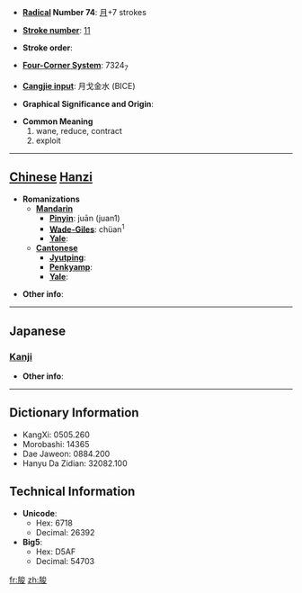 * '''[[Wiktionary:Chinese radical index| Radical]] Number 74''': [[Wiktionary:Chinese radical index 月|月]]+7 strokes

* '''[[Wiktionary:Chinese total strokes index|Stroke number]]''': [[Wiktionary:Chinese total strokes index 11|11]]

* '''Stroke order''': 

* '''[[Wiktionary:Chinese four corner index|Four-Corner System]]''': 7324<sub>7</sub>

* '''[[Wiktionary:Chinese Cangjie index|Cangjie input]]''': 月戈金水 (BICE)

* '''Graphical Significance and Origin''': 

* '''Common Meaning'''
*#wane, reduce, contract
*# exploit


----

== [[Chinese]] [[Hanzi]] ==

* '''Romanizations'''
** '''[[Mandarin]]'''
*** '''[[Pinyin]]''': juān (juan1)
*** '''[[Wade-Giles]]''': chüan<sup>1</sup>
*** '''[[Yale]]''': 
** '''[[Cantonese]]'''
*** '''[[Jyutping]]''':
*** '''[[Penkyamp]]''': 
*** '''[[Yale]]''': 

* '''Other info''': 

----

==Japanese==
===[[Kanji]]===
{{kanji|on readings=[[せん]] (sen)
|kun readings=[[ちじまる]] (chijimaru), [[ちじむ]] (chijimu), [[へる]] (heru)
}}

* '''Other info''':  

----

== Dictionary Information ==

* KangXi: 0505.260
* Morobashi: 14365
* Dae Jaweon: 0884.200
* Hanyu Da Zidian: 32082.100

== Technical Information ==

* '''Unicode''':
** Hex: 6718
** Decimal: 26392
* '''Big5''':
** Hex: D5AF
** Decimal: 54703

[[fr:朘]]
[[zh:朘]]
